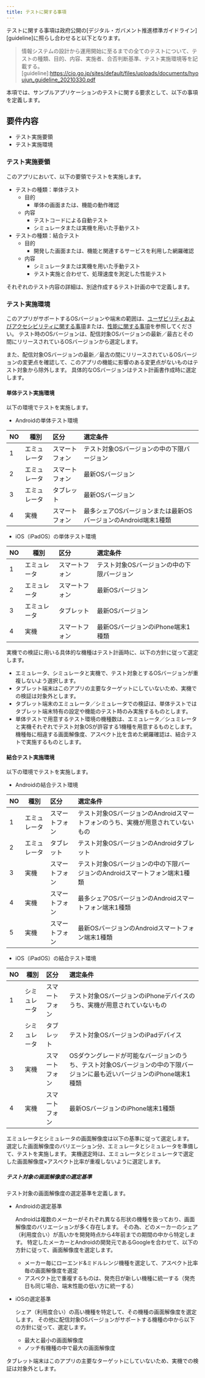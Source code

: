 ```yaml
---
title: テストに関する事項
---
```


テストに関する事項は政府公開の[デジタル・ガバメント推進標準ガイドライン][guideline]に照らし合わせると以下となります。
>情報システムの設計から運用開始に至るまでの全てのテストについて、テストの種類、目的、内容、実施者、合否判断基準、テスト実施環境等を記載する。
[guideline]:<https://cio.go.jp/sites/default/files/uploads/documents/hyoujun_guideline_20210330.pdf>

本項では、サンプルアプリケーションのテストに関する要求として、以下の事項を定義します。

## 要件内容

- テスト実施要領
- テスト実施環境

### テスト実施要領

このアプリにおいて、以下の要領でテストを実施します。

- テストの種類：単体テスト
  - 目的
    - 単体の画面または、機能の動作確認
  - 内容
    - テストコードによる自動テスト
    - シミュレータまたは実機を用いた手動テスト
- テストの種類：結合テスト
  - 目的
    - 開発した画面または、機能と関連するサービスを利用した網羅確認
  - 内容
    - シミュレータまたは実機を用いた手動テスト
    - テスト実施と合わせて、処理速度を測定した性能テスト

それぞれのテスト内容の詳細は、別途作成するテスト計画の中で定義します。

### テスト実施環境

このアプリがサポートするOSバージョンや端末の範囲は、[ユーザビリティおよびアクセシビリティに関する事項][usability]または、[性能に関する事項][performance]を参照してください。
テスト時のOSバージョンは、配信対象OSバージョンの最新／最古とその間にリリースされているOSバージョンから選定します。

また、配信対象OSバージョンの最新／最古の間にリリースされているOSバージョンの変更点を確認して、このアプリの機能に影響のある変更点がないものはテスト対象から除外します。
具体的なOSバージョンはテスト計画書作成時に選定します。

[usability]:usability.mdx
[performance]:performance.mdx

#### 単体テスト実施環境

以下の環境でテストを実施します。

- Androidの単体テスト環境

| NO | 種別 | 区分 | 選定条件 |
| --- | --- | :--- | :--- |
| 1 | エミュレータ | スマートフォン | テスト対象OSバージョンの中の下限バージョン |
| 2 | エミュレータ | スマートフォン | 最新OSバージョン |
| 3 | エミュレータ | タブレット | 最新OSバージョン |
| 4 | 実機 | スマートフォン | 最多シェアOSバージョンまたは最新OSバージョンのAndroid端末1種類 |

- iOS（iPadOS）の単体テスト環境

| NO | 種別 | 区分 | 選定条件 |
| --- | --- | :--- | :--- |
| 1 | エミュレータ | スマートフォン | テスト対象OSバージョンの中の下限バージョン |
| 2 | エミュレータ | スマートフォン | 最新OSバージョン |
| 3 | エミュレータ | タブレット | 最新OSバージョン |
| 4 | 実機 | スマートフォン | 最新OSバージョンのiPhone端末1種類 |

実機での検証に用いる具体的な機種はテスト計画時に、以下の方針に従って選定します。

- エミュレータ、シミュレータと実機で、テスト対象とするOSバージョンが重複しないよう選択します。
- タブレット端末はこのアプリの主要なターゲットにしていないため、実機での検証は対象外とします。
- タブレット端末のエミュレータ／シミュレータでの検証は、単体テストではタブレット端末特有の設定や機能のテスト時のみ実施するものとします。
- 単体テストで用意するテスト環境の機種数は、エミュレータ／シュミレータと実機それぞれでテスト対象OSが許容する1機種を用意するものとします。機種毎に相違する画面解像度、アスペクト比を含めた網羅確認は、結合テストで実施するものとします。

#### 結合テスト実施環境

以下の環境でテストを実施します。

- Androidの結合テスト環境

| NO | 種別 | 区分 | 選定条件 |
| --- | --- | :--- | :--- |
| 1 | エミュレータ | スマートフォン | テスト対象OSバージョンのAndroidスマートフォンのうち、実機が用意されていないもの |
| 2 | エミュレータ | タブレット | テスト対象OSバージョンのAndroidタブレット |
| 3 | 実機 | スマートフォン | テスト対象OSバージョンの中の下限バージョンのAndroidスマートフォン端末1種類 |
| 4 | 実機 | スマートフォン | 最多シェアOSバージョンのAndroidスマートフォン端末1種類 |
| 5 | 実機 | スマートフォン | 最新OSバージョンのAndroidスマートフォン端末1種類 |

- iOS（iPadOS）の結合テスト環境

| NO | 種別 | 区分 | 選定条件 |
| --- | --- | :--- | :--- |
| 1 | シミュレータ | スマートフォン | テスト対象OSバージョンのiPhoneデバイスのうち、実機が用意されていないもの |
| 2 | シミュレータ | タブレット | テスト対象OSバージョンのiPadデバイス |
| 3 | 実機 | スマートフォン | OSダウングレードが可能なバージョンのうち、テスト対象OSバージョンの中の下限バージョンに最も近いバージョンのiPhone端末1種類 |
| 4 | 実機 | スマートフォン | 最新OSバージョンのiPhone端末1種類 |

エミュレータとシミュレータの画面解像度は以下の基準に従って選定します。
選定した画面解像度のバリエーション分、エミュレータとシミュレータを準備して、テストを実施します。
実機選定時は、エミュレータとシミュレータで選定した画面解像度×アスペクト比率が重複しないように選定します。

##### テスト対象の画面解像度の選定基準

テスト対象の画面解像度の選定基準を定義します。

- Androidの選定基準

  Androidは複数のメーカーがそれぞれ異なる形状の機種を扱っており、画面解像度のバリエーションが多く存在します。
  その為、どのメーカーのシェア（利用度合い）が高いかを開発時点から4年前までの期間の中から特定します。
  特定したメーカーとAndroidの開発元であるGoogleを合わせて、以下の方針に従って、画面解像度を選定します。

  - メーカー毎にローエンド&ミドルレンジ機種を選定して、アスペクト比率毎の画面解像度を選定
  - アスペクト比で重複するものは、発売日が新しい機種に統一する（発売日も同じ場合、端末性能の低い方に統一する）

- iOSの選定基準

  シェア（利用度合い）の高い機種を特定して、その機種の画面解像度を選定します。
  その他に配信対象OSバージョンがサポートする機種の中から以下の方針に従って、選定します。

  - 最大と最小の画面解像度
  - ノッチ有機種の中で最大の画面解像度

タブレット端末はこのアプリの主要なターゲットにしていないため、実機での検証は対象外とします。
